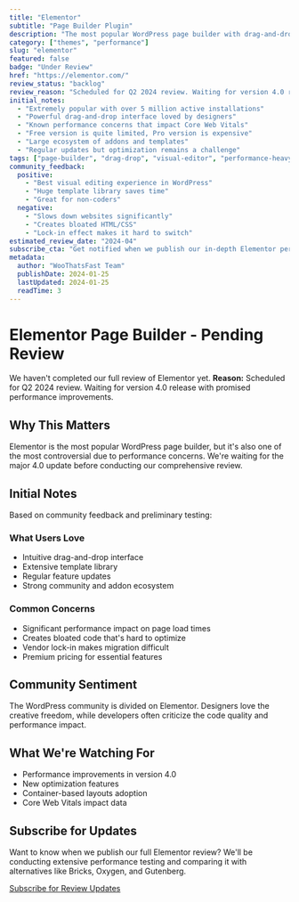 ```yaml
---
title: "Elementor"
subtitle: "Page Builder Plugin"
description: "The most popular WordPress page builder with drag-and-drop functionality. While feature-rich, it's known for performance impacts."
category: ["themes", "performance"]
slug: "elementor"
featured: false
badge: "Under Review"
href: "https://elementor.com/"
review_status: "backlog"
review_reason: "Scheduled for Q2 2024 review. Waiting for version 4.0 release with promised performance improvements."
initial_notes:
  - "Extremely popular with over 5 million active installations"
  - "Powerful drag-and-drop interface loved by designers"
  - "Known performance concerns that impact Core Web Vitals"
  - "Free version is quite limited, Pro version is expensive"
  - "Large ecosystem of addons and templates"
  - "Regular updates but optimization remains a challenge"
tags: ["page-builder", "drag-drop", "visual-editor", "performance-heavy"]
community_feedback:
  positive:
    - "Best visual editing experience in WordPress"
    - "Huge template library saves time"
    - "Great for non-coders"
  negative:
    - "Slows down websites significantly"
    - "Creates bloated HTML/CSS"
    - "Lock-in effect makes it hard to switch"
estimated_review_date: "2024-04"
subscribe_cta: "Get notified when we publish our in-depth Elementor performance analysis"
metadata:
  author: "WooThatsFast Team"
  publishDate: 2024-01-25
  lastUpdated: 2024-01-25
  readTime: 3
---
```


# Elementor Page Builder - Pending Review

We haven't completed our full review of Elementor yet. **Reason:** Scheduled for Q2 2024 review. Waiting for version 4.0 release with promised performance improvements.

## Why This Matters

Elementor is the most popular WordPress page builder, but it's also one of the most controversial due to performance concerns. We're waiting for the major 4.0 update before conducting our comprehensive review.

## Initial Notes

Based on community feedback and preliminary testing:

### What Users Love
- Intuitive drag-and-drop interface
- Extensive template library
- Regular feature updates
- Strong community and addon ecosystem

### Common Concerns
- Significant performance impact on page load times
- Creates bloated code that's hard to optimize
- Vendor lock-in makes migration difficult
- Premium pricing for essential features

## Community Sentiment

The WordPress community is divided on Elementor. Designers love the creative freedom, while developers often criticize the code quality and performance impact.

## What We're Watching For

- Performance improvements in version 4.0
- New optimization features
- Container-based layouts adoption
- Core Web Vitals impact data

## Subscribe for Updates

Want to know when we publish our full Elementor review? We'll be conducting extensive performance testing and comparing it with alternatives like Bricks, Oxygen, and Gutenberg.

[Subscribe for Review Updates](#subscribe)